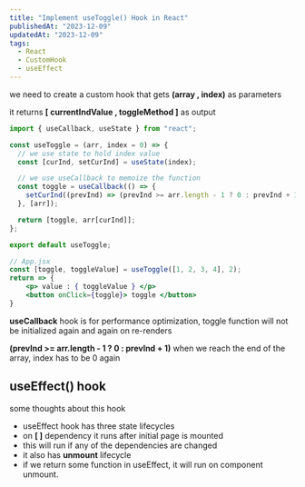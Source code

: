 ```yaml
---
title: "Implement useToggle() Hook in React"
publishedAt: "2023-12-09"
updatedAt: "2023-12-09"
tags:
  - React
  - CustomHook
  - useEffect
---
```


we need to create a custom hook that gets **(array , index)** as parameters

it returns **[ currentIndValue , toggleMethod ]** as output

```js
import { useCallback, useState } from "react";

const useToggle = (arr, index = 0) => {
  // we use state to hold index value
  const [curInd, setCurInd] = useState(index);

  // we use useCallback to memoize the function
  const toggle = useCallback(() => {
    setCurInd((prevInd) => (prevInd >= arr.length - 1 ? 0 : prevInd + 1));
  }, [arr]);

  return [toggle, arr[curInd]];
};

export default useToggle;
```

```jsx
// App.jsx
const [toggle, toggleValue] = useToggle([1, 2, 3, 4], 2);
return => {
    <p> value : { toggleValue } </p>
    <button onClick={toggle}> toggle </button>
}
```

**useCallback** hook is for performance optimization, toggle function will not be initialized again and again on re-renders

**(prevInd >= arr.length - 1 ? 0 : prevInd + 1)** when we reach the end of the array, index has to be 0 again

## useEffect() hook

some thoughts about this hook

- useEffect hook has three state lifecycles
- on **[ ]** dependency it runs after initial page is mounted
- this will run if any of the dependencies are changed
- it also has **unmount** lifecycle
- if we return some function in useEffect, it will run on component unmount.
